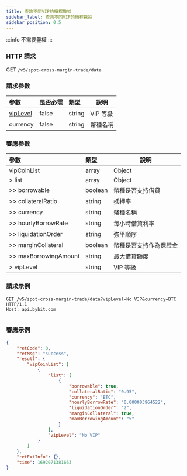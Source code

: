 ```yaml
---
title: 查詢不同VIP的槓桿數據
sidebar_label: 查詢不同VIP的槓桿數據
sidebar_position: 0.5
---
```

:::info
不需要鑒權
:::

### HTTP 請求
GET `/v5/spot-cross-margin-trade/data`

### 請求參數
| 參數 |是否必需| 類型 | 說明|
|:----- |:-------|:-----|------ |
|[vipLevel](../enum#viplevel)|false|string|VIP 等級 |
|currency|false|string|幣種名稱 |

### 響應參數
| 參數 | 類型 | 說明|
|:----- |:-----|----- |
|vipCoinList|array|Object|
|> list|array |Object |
|>> borrowable|boolean |幣種是否支持借貸 |
|>> collateralRatio|string |抵押率 |
|>> currency|string |幣種名稱 |
|>> hourlyBorrowRate|string |每小時借貸利率 |
|>> liquidationOrder|string |強平順序 |
|>> marginCollateral|boolean |幣種是否支持作為保證金 |
|>> maxBorrowingAmount|string |最大借貸額度 |
|> vipLevel|string |VIP 等級 |

### 請求示例

<Tabs groupId="programming-languages">
<TabItem value="http" label="HTTP">

```http
GET /v5/spot-cross-margin-trade/data?vipLevel=No VIP&currency=BTC HTTP/1.1
Host: api.bybit.com
```

</TabItem>
<TabItem value="python" label="Python">

```python

```

</TabItem>
</Tabs>

### 響應示例

```json
{
    "retCode": 0,
    "retMsg": "success",
    "result": {
        "vipCoinList": [
            {
                "list": [
                    {
                        "borrowable": true,
                        "collateralRatio": "0.95",
                        "currency": "BTC",
                        "hourlyBorrowRate": "0.000003964522",
                        "liquidationOrder": "2",
                        "marginCollateral": true,
                        "maxBorrowingAmount": "5"
                    }
                ],
                "vipLevel": "No VIP"
            }
        ]
    },
    "retExtInfo": {},
    "time": 1692071381663
}
```
